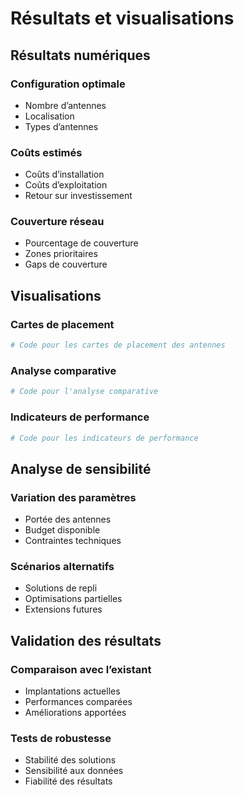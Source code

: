 # Résultats et visualisations {#resultats}

## Résultats numériques

### Configuration optimale
- Nombre d'antennes
- Localisation
- Types d'antennes

### Coûts estimés
- Coûts d'installation
- Coûts d'exploitation
- Retour sur investissement

### Couverture réseau
- Pourcentage de couverture
- Zones prioritaires
- Gaps de couverture

## Visualisations

### Cartes de placement
```r
# Code pour les cartes de placement des antennes
```

### Analyse comparative
```r
# Code pour l'analyse comparative
```

### Indicateurs de performance
```r
# Code pour les indicateurs de performance
```

## Analyse de sensibilité

### Variation des paramètres
- Portée des antennes
- Budget disponible
- Contraintes techniques

### Scénarios alternatifs
- Solutions de repli
- Optimisations partielles
- Extensions futures

## Validation des résultats

### Comparaison avec l'existant
- Implantations actuelles
- Performances comparées
- Améliorations apportées

### Tests de robustesse
- Stabilité des solutions
- Sensibilité aux données
- Fiabilité des résultats 